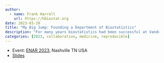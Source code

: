 ```yaml
---
author:
  - name: Frank Harrell
    url: https://hbiostat.org
date: 2023-03-20
title: "My Big Jump: Founding a Department of Biostatistics"
description: "For many years biostatistics had been successful at Vanderbilt, but the opportunity to create a department home for biostatistics was too good to pass up. The new department and its support from the School of Medicine leadership made it an attractive place for recruiting new faculty and staff. This talk will cover what made the department attractive, as well as principles upon which the Department of Biostatistics was founded in the Vanderbilt School of Medicine in 2003. These principles include reproducible research and prioritizing collaboration over consultation. Challenges and opportunities of running the department in a growing academic medical center will be discussed, with emphasis on generalizable knowledge that may assist others in starting, sustaining, and enhancing biostatistics groups in their own medical centers."
categories: [2023, collaboration, medicine, reproducible]
---
```


* Event: [ENAR 2023](https://www.enar.org/meetings/spring2023/), Nashville TN USA
* [Slides](https://hbiostat.org/talks/enar23.html)

